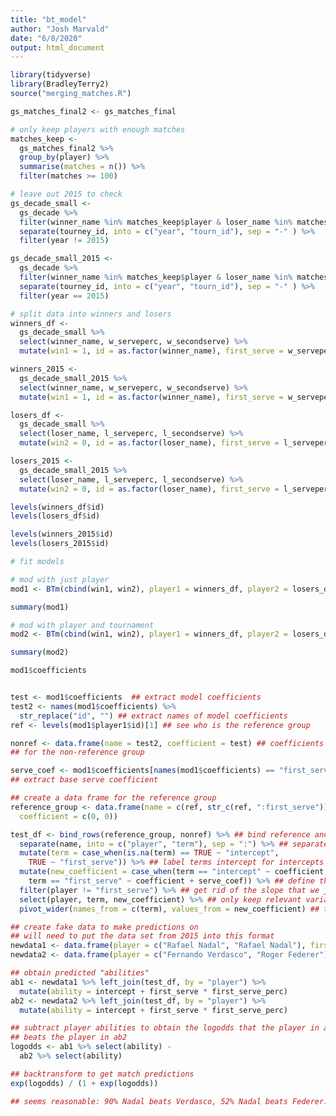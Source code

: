 ```yaml
---
title: "bt_model"
author: "Josh Marvald"
date: "6/8/2020"
output: html_document
---
```


```r
library(tidyverse)
library(BradleyTerry2)
source("merging_matches.R")

gs_matches_final2 <- gs_matches_final
```


```r
# only keep players with enough matches
matches_keep <-
  gs_matches_final2 %>%
  group_by(player) %>%
  summarise(matches = n()) %>%
  filter(matches >= 100) 

# leave out 2015 to check
gs_decade_small <- 
  gs_decade %>%
  filter(winner_name %in% matches_keep$player & loser_name %in% matches_keep$player) %>%
  separate(tourney_id, into = c("year", "tourn_id"), sep = "-" ) %>%
  filter(year != 2015) 

gs_decade_small_2015 <-
  gs_decade %>%
  filter(winner_name %in% matches_keep$player & loser_name %in% matches_keep$player) %>%
  separate(tourney_id, into = c("year", "tourn_id"), sep = "-" ) %>%
  filter(year == 2015)
```

```r
# split data into winners and losers
winners_df <-
  gs_decade_small %>%
  select(winner_name, w_serveperc, w_secondserve) %>%
  mutate(win1 = 1, id = as.factor(winner_name), first_serve = w_serveperc)

winners_2015 <-
  gs_decade_small_2015 %>%
  select(winner_name, w_serveperc, w_secondserve) %>%
  mutate(win1 = 1, id = as.factor(winner_name), first_serve = w_serveperc)

losers_df <-
  gs_decade_small %>%
  select(loser_name, l_serveperc, l_secondserve) %>%
  mutate(win2 = 0, id = as.factor(loser_name), first_serve = l_serveperc) 

losers_2015 <-
  gs_decade_small_2015 %>%
  select(loser_name, l_serveperc, l_secondserve) %>%
  mutate(win2 = 0, id = as.factor(loser_name), first_serve = l_serveperc)
```


```r
levels(winners_df$id)
levels(losers_df$id)

levels(winners_2015$id)
levels(losers_2015$id)
```


```r
# fit models

# mod with just player 
mod1 <- BTm(cbind(win1, win2), player1 = winners_df, player2 = losers_df, formula = ~ id + first_serve:id + first_serve, id = "id", data = gs_decade_small)

summary(mod1)

# mod with player and tournament
mod2 <- BTm(cbind(win1, win2), player1 = winners_df, player2 = losers_df, formula = ~ id + first_serve:id + first_serve + tourney_name, id = "id", data = gs_decade_small)

summary(mod2)
```


```r
mod1$coefficients


test <- mod1$coefficients  ## extract model coefficients
test2 <- names(mod1$coefficients) %>%
  str_replace("id", "") ## extract names of model coefficients
ref <- levels(mod1$player1$id)[1] ## see who is the reference group

nonref <- data.frame(name = test2, coefficient = test) ## coefficients
## for the non-reference group

serve_coef <- mod1$coefficients[names(mod1$coefficients) == "first_serve"]
## extract base serve coefficient

## create a data frame for the reference group
reference_group <- data.frame(name = c(ref, str_c(ref, ":first_serve")),
  coefficient = c(0, 0))

test_df <- bind_rows(reference_group, nonref) %>% ## bind reference and non-reference coefficients
  separate(name, into = c("player", "term"), sep = ":") %>% ## separate names from the interaction with serve percentage
  mutate(term = case_when(is.na(term) == TRUE ~ "intercept",
    TRUE ~ "first_serve")) %>% ## label terms intercept for intercepts and first_serve for slopes
  mutate(new_coefficient = case_when(term == "intercept" ~ coefficient,
    term == "first_serve" ~ coefficient + serve_coef)) %>% ## define the slope by adding the serve coefficient to the value of first_serve for a particular player (similar to what you would do in STAT 213 when you had an interaction between a categorical and quantitative variable and you wanted to make predictions)
  filter(player != "first_serve") %>% ## get rid of the slope that we just added: it's useless now
  select(player, term, new_coefficient) %>% ## only keep relevant variables
  pivot_wider(names_from = c(term), values_from = new_coefficient) ## tidy up by having each player occupy his own row

## create fake data to make predictions on
## will need to put the data set from 2015 into this format
newdata1 <- data.frame(player = c("Rafael Nadal", "Rafael Nadal"), first_serve_perc = c(0.7, 0.5)) 
newdata2 <- data.frame(player = c("Fernando Verdasco", "Roger Federer"), first_serve_perc = c(0.6, 0.8))

## obtain predicted "abilities"
ab1 <- newdata1 %>% left_join(test_df, by = "player") %>%
  mutate(ability = intercept + first_serve * first_serve_perc)
ab2 <- newdata2 %>% left_join(test_df, by = "player") %>%
  mutate(ability = intercept + first_serve * first_serve_perc)

## subtract player abilities to obtain the logodds that the player in ab1
## beats the player in ab2
logodds <- ab1 %>% select(ability) - 
  ab2 %>% select(ability)

## backtransform to get match predictions
exp(logodds) / (1 + exp(logodds))

## seems reasonable: 90% Nadal beats Verdasco, 52% Nadal beats Federer.

```

